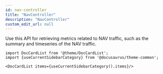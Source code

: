 ```yaml
---
id: nav-controller
title: "NavController"
description: "NavController"
custom_edit_url: null
---
```




Use this API for retrieving metrics related to NAV traffic, such as the summary and timeseries of the NAV traffic.




```mdx-code-block
import DocCardList from '@theme/DocCardList';
import {useCurrentSidebarCategory} from '@docusaurus/theme-common';

<DocCardList items={useCurrentSidebarCategory().items}/>
```
      